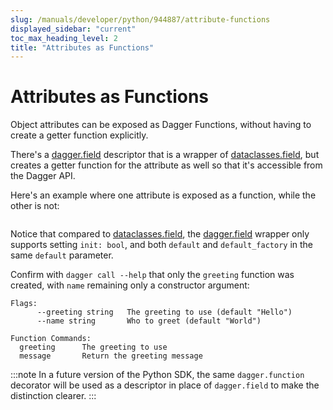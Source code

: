 ```yaml
---
slug: /manuals/developer/python/944887/attribute-functions
displayed_sidebar: "current"
toc_max_heading_level: 2
title: "Attributes as Functions"
---
```



# Attributes as Functions


Object attributes can be exposed as Dagger Functions, without having to
create a getter function explicitly.

There's a [dagger.field][dag-field] descriptor that is a wrapper of
[dataclasses.field][data-field], but creates a getter function for the attribute
as well so that it's accessible from the Dagger API.

Here's an example where one attribute is exposed as a function, while the other
is not:

```python file=./snippets/attribute-functions/basic/main.py
```

Notice that compared to [dataclasses.field][data-field], the [dagger.field][dag-field]
wrapper only supports setting `init: bool`, and both `default` and `default_factory`
in the same `default` parameter.

Confirm with `dagger call --help` that only the `greeting` function
was created, with `name` remaining only a constructor argument:

```shell
Flags:
      --greeting string   The greeting to use (default "Hello")
      --name string       Who to greet (default "World")

Function Commands:
  greeting      The greeting to use
  message       Return the greeting message
```

:::note
In a future version of the Python SDK, the same `dagger.function` decorator will
be used as a descriptor in place of `dagger.field` to make the distinction clearer.
:::

[dag-field]: https://dagger-io.readthedocs.io/en/latest/module.html#dagger.field
[data-field]: https://docs.python.org/3/library/dataclasses.html#mutable-default-values

